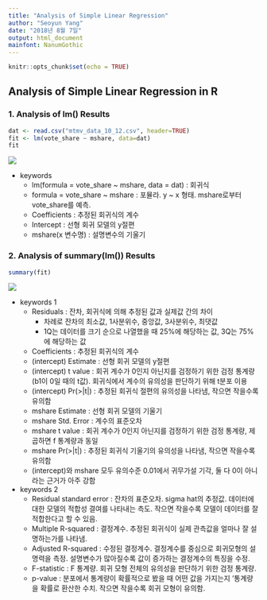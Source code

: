 ```yaml
---
title: "Analysis of Simple Linear Regression"
author: "Seoyun Yang"
date: "2018년 8월 7일"
output: html_document
mainfont: NanumGothic
---
```


```r
knitr::opts_chunk$set(echo = TRUE)
```

## Analysis of Simple Linear Regression in R

### 1. Analysis of lm() Results

```r
dat <- read.csv("mtmv_data_10_12.csv", header=TRUE) 
fit <- lm(vote_share ~ mshare, data=dat)
fit
```
![](lm.png)

* keywords
    * lm(formula = vote_share ~ mshare, data = dat) : 회귀식
    * formula = vote_share ~ mshare : 포뮬라. y ~ x 형태. mshare로부터 vote_share를 예측.
    * Coefficients : 추정된 회귀식의 계수
    * Intercept : 선형 회귀 모델의 y절편
    * mshare(x 변수명) : 설명변수의 기울기
    
### 2. Analysis of summary(lm()) Results

```r
summary(fit)
```
![](sum.png)

* keywords 1
    * Residuals : 잔차, 회귀식에 의해 추정된 값과 실제값 간의 차이
        * 차례로 잔차의 최소값, 1사분위수, 중앙값, 3사분위수, 최댓값
        * 1Q는 데이터를 크기 순으로 나열했을 때 25%에 해당하는 값, 3Q는 75%에 해당하는 값
    * Coefficients : 추정된 회귀식의 계수
    * (intercept) Estimate : 선형 회귀 모델의 y절편
    * (intercept) t value : 회귀 계수가 0인지 아닌지를 검정하기 위한 검정 통계량(b1이 0일 때의 t값). 회귀식에서 계수의 유의성을 판단하기 위해 t분포 이용
    * (intercept) Pr(>|t|) : 추정된 회귀식 절편의 유의성을 나타냄, 작으면 작을수록 유의함
    * mshare Estimate : 선형 회귀 모델의 기울기
    * mshare Std. Error : 계수의 표준오차
    * mshare t value : 회귀 계수가 0인지 아닌지를 검정하기 위한 검정 통계량, 제곱하면 f 통계량과 동일
    * mshare Pr(>|t|) : 추정된 회귀식 기울기의 유의성을 나타냄, 작으면 작을수록 유의함
    * (intercept)와 mshare 모두 유의수준 0.01에서 귀무가설 기각, 둘 다 0이 아니라는 근거가 아주 강함
* keywords 2
    * Residual standard error : 잔차의 표준오차. sigma hat의 추정값. 데이터에 대한 모델의 적합성 결여를 나타내는 측도. 작으면 작을수록 모델이 데이터를 잘 적합한다고 할 수 있음.
    * Multiple R-squared : 결정계수. 추정된 회귀식이 실제 관측값을 얼마나 잘 설명하는가를 나타냄.
    * Adjusted R-squared : 수정된 결정계수. 결정계수를 중심으로 회귀모형의 설명력을 측정. 설명변수가 많아질수록 값이 증가하는 결정계수의 특징을 수정.
    * F-statistic : F 통계량. 회귀 모형 전체의 유의성을 판단하기 위한 검정 통계량. 
    * p-value : 분포에서 통계량이 확률적으로 봤을 때 어떤 값을 가지는지 '통계량을 확률로 환산한 수치. 작으면 작을수록 회귀 모형이 유의함.

    
